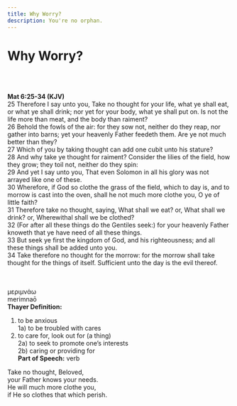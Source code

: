 ```yaml
---
title: Why Worry?
description: You're no orphan.
---
```


# Why Worry?
<br></br>

**Mat 6:25-34 (KJV)**  
25 Therefore I say unto you, Take no thought for your life, what ye shall eat, or what ye shall drink; nor yet for your body, what ye shall put on. Is not the life more than meat, and the body than raiment?  
26 Behold the fowls of the air: for they sow not, neither do they reap, nor gather into barns; yet your heavenly Father feedeth them. Are ye not much better than they?  
27 Which of you by taking thought can add one cubit unto his stature?  
28 And why take ye thought for raiment? Consider the lilies of the field, how they grow; they toil not, neither do they spin:  
29 And yet I say unto you, That even Solomon in all his glory was not arrayed like one of these.  
30 Wherefore, if God so clothe the grass of the field, which to day is, and to morrow is cast into the oven, shall he not much more clothe you, O ye of little faith?  
31 Therefore take no thought, saying, What shall we eat? or, What shall we drink? or, Wherewithal shall we be clothed?  
32 (For after all these things do the Gentiles seek:) for your heavenly Father knoweth that ye have need of all these things.  
33 But seek ye first the kingdom of God, and his righteousness; and all these things shall be added unto you.  
34 Take therefore no thought for the morrow: for the morrow shall take thought for the things of itself. Sufficient unto the day is the evil thereof.  
<br></br>
  
μεριμνάω  
merimnaō  
**Thayer Definition:**  
1) to be anxious  
1a) to be troubled with cares  
2) to care for, look out for (a thing)  
2a) to seek to promote one’s interests  
2b) caring or providing for  
**Part of Speech:** verb  
  
Take no thought, Beloved,  
your Father knows your needs.  
He will much more clothe you,  
if He so clothes that which perish.  